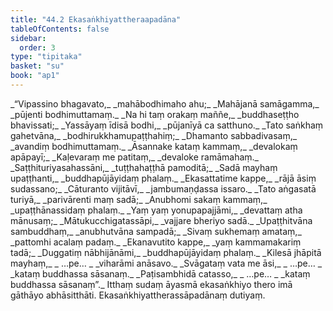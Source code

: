 ```yaml
---
title: "44.2 Ekasaṅkhiyattheraapadāna"
tableOfContents: false
sidebar:
  order: 3
type: "tipitaka"
basket: "su"
book: "ap1"
---
```



<DynamicBreadcrumb />

<Division number="13" book="ap1">

<Paragraph number="5678" type="verses" book="ap1">
_“Vipassino bhagavato,_  
_mahābodhimaho ahu;_  
_Mahājanā samāgamma,_  
_pūjenti bodhimuttamaṃ._  

</Paragraph>

</Division>
<Division number="14" book="ap1">

<Paragraph number="5679" type="verses" book="ap1">
_Na hi taṃ orakaṃ maññe,_  
_buddhaseṭṭho bhavissati;_  
_Yassāyaṃ īdisā bodhi,_  
_pūjanīyā ca satthuno._  

</Paragraph>

</Division>
<Division number="15" book="ap1">

<Paragraph number="5680" type="verses" book="ap1">
_Tato saṅkhaṃ gahetvāna,_  
_bodhirukkhamupaṭṭhahiṃ;_  
_Dhamanto sabbadivasaṃ,_  
_avandiṃ bodhimuttamaṃ._  

</Paragraph>

</Division>
<Division number="16" book="ap1">

<Paragraph number="5681" type="verses" book="ap1">
_Āsannake kataṃ kammaṃ,_  
_devalokaṃ apāpayī;_  
_Kaḷevaraṃ me patitaṃ,_  
_devaloke ramāmahaṃ._  

</Paragraph>

</Division>
<Division number="17" book="ap1">

<Paragraph number="5682" type="verses" book="ap1">
_Saṭṭhituriyasahassāni,_  
_tuṭṭhahaṭṭhā pamoditā;_  
_Sadā mayhaṃ upaṭṭhanti,_  
_buddhapūjāyidaṃ phalaṃ._  

</Paragraph>

</Division>
<Division number="18" book="ap1">

<Paragraph number="5683" type="verses" book="ap1">
_Ekasattatime kappe,_  
_rājā āsiṃ sudassano;_  
_Cāturanto vijitāvī,_  
_jambumaṇḍassa issaro._  

</Paragraph>

</Division>
<Division number="19" book="ap1">

<Paragraph number="5684" type="verses" book="ap1">
_Tato aṅgasatā turiyā,_  
_parivārenti maṃ sadā;_  
_Anubhomi sakaṃ kammaṃ,_  
_upaṭṭhānassidaṃ phalaṃ._  

</Paragraph>

</Division>
<Division number="20" book="ap1">

<Paragraph number="5685" type="verses" book="ap1">
_Yaṃ yaṃ yonupapajjāmi,_  
_devattaṃ atha mānusaṃ;_  
_Mātukucchigatassāpi,_  
_vajjare bheriyo sadā._  

</Paragraph>

</Division>
<Division number="21" book="ap1">

<Paragraph number="5686" type="verses" book="ap1">
_Upaṭṭhitvāna sambuddhaṃ,_  
_anubhutvāna sampadā;_  
_Sivaṃ sukhemaṃ amataṃ,_  
_pattomhi acalaṃ padaṃ._  

</Paragraph>

</Division>
<Division number="22" book="ap1">

<Paragraph number="5687" type="verses" book="ap1">
_Ekanavutito kappe,_  
_yaṃ kammamakariṃ tadā;_  
_Duggatiṃ nābhijānāmi,_  
_buddhapūjāyidaṃ phalaṃ._  

</Paragraph>

</Division>
<Division number="23" book="ap1">

<Paragraph number="5688" type="verses" book="ap1">
_Kilesā jhāpitā mayhaṃ,_  
_ …pe… _  
_viharāmi anāsavo._  

</Paragraph>

</Division>
<Division number="24" book="ap1">

<Paragraph number="5689" type="verses" book="ap1">
_Svāgataṃ vata me āsi,_  
_ …pe… _  
_kataṃ buddhassa sāsanaṃ._  

</Paragraph>

</Division>
<Division number="25" book="ap1">

<Paragraph number="5690" type="verses" book="ap1">
_Paṭisambhidā catasso,_  
_ …pe… _  
_kataṃ buddhassa sāsanaṃ”._  

</Paragraph>

<Paragraph number="5691" book="ap1">
Itthaṃ sudaṃ āyasmā ekasaṅkhiyo thero imā gāthāyo abhāsitthāti.

</Paragraph>
</Division>

<Paragraph number="5692" type="center" book="ap1">
Ekasaṅkhiyattherassāpadānaṃ dutiyaṃ.
</Paragraph>